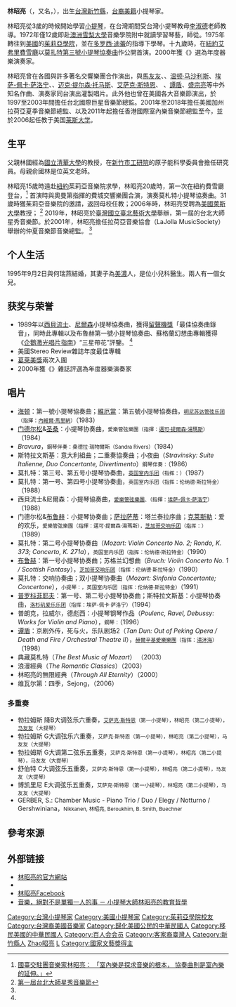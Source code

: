 {{BLPsources|time=2015-08-08T18:30:00+00:00}}
{{noteTA|G1=Music}}
{{Infobox musical artist 
| Name                = 林昭亮
| Img                 = File:Cho-Liang Lin.jpg
| caption             = 2006年的林昭亮
| Background          = non_vocal_instrumentalist
| birth_date          = {{birth date and age|1960|1|29}}
| birth_place         = {{TWN}}[[新竹縣|新竹縣]]
| death_date          =
| death_place         =
| nationality         = {{ROC}}，{{USA}}
| Instrument          = [[小提琴|小提琴]]
| Genre               = [[古典音樂|古典音樂]]
| Occupation          = [[小提琴家|小提琴家]]、[[指揮家|指揮家]]、[[教師|教師]]
| Years_active        = 1965年－
| Label               = {{link-en|CBS唱片|CBS Records International|CBS}}，[[Naxos|Naxos]]
| Associated_acts     = 
| URL                 = [http://www.cholianglin.com/ www.cholianglin.com]
| Notable_instruments = 
}}
'''林昭亮'''（{{lang|la|Cho-Liang Lin}}，又名{{lang|en|Jimmy Lin}}，{{bd|1960年|1月30日|catIdx=Lin林}}），出生[[台灣|台灣]][[新竹縣|新竹縣]]，[[台裔美國人|台裔美籍]]小提琴家。

林昭亮從3歲的時候開始學習[[小提琴|小提琴]]，在台灣期間受台灣小提琴教母[[李淑德|李淑德]]老師教導。1972年僅12歲即赴[[澳洲|澳洲]][[雪梨大學|雪梨大學]]音樂學院附中就讀{{le|悉尼音乐学院|Sydney Conservatorium of Music}}學習琴藝，師從{{le|羅伯特·皮克勒|Robert Pikler}}。1975年轉往到[[美國|美國]]的[[茱莉亞學院|茱莉亞學院]]，並在[[多罗西·迪蕾|多罗西·迪蕾]]的指導下學琴。十九歲時，在[[紐約|紐約]][[艾弗里費雪廳|艾弗里費雪廳]]以[[莫扎特|莫扎特]][[第3號小提琴協奏曲_(莫扎特)|第三號小提琴協奏曲]]作公開首演。2000年獲《{{le|音樂美國|Musical America}}》選為年度器樂演奏家。

林昭亮曾在各國與許多著名交響樂團合作演出，與[[馬友友|馬友友]]、{{le|叶菲姆·布朗夫曼|Yefim Bronfman}}、[[温顿·马沙利斯|温顿·马沙利斯]]、[[埃萨-佩卡·萨洛宁|埃萨-佩卡·萨洛宁]]、{{le|伦纳德·斯拉特金|Leonard Slatkin}}、[[迈克·提尔森·托马斯|迈克·提尔森·托马斯]]、[[艾萨克·斯特恩|艾萨克·斯特恩]]、{{Link-en|黃海倫|Helen Huang}}<!--黃海倫1982年出生於日本，父母親皆為台灣人，1985年移居美國--> 、[[譚盾|譚盾]]、[[盛宗亮|盛宗亮]]等中外知名作曲、演奏家同台演出灌製唱片。此外他也曾在美國各大音樂節演出，於1997至2003年間擔任台北國際巨星音樂節總監。2001年至2018年擔任美國加州拉荷亞夏季音樂節總監、以及2011年起擔任香港國際室內樂音樂節總監至今，並於2006起任教于美国[[莱斯大学|莱斯大学]]。

== 生平 ==
{{Expand section|time=2021-12-04}}
父親林國經為[[國立清華大學|國立清華大學]]的教授，在[[新竹市|新竹市]][[工研院|工研院]]的原子能科學委員會擔任研究員。母親俞國林是位英文老師。

林昭亮15歲時遠赴[[紐約|紐約]]茱莉亞音樂院求學，林昭亮20歲時，第一次在紐約費雪廳登台，<ref name="音樂家">[https://read.muzikair.com/tw/periodicalArticles/%E5%9C%8B%E8%87%BA%E4%BA%A4%E9%A7%90%E5%9C%98%E9%9F%B3%E6%A8%82%E5%AE%B6%E6%9E%97%E6%98%AD%E4%BA%AE%EF%BC%9A-%E3%80%8C%E5%AE%A4%E5%85%A7%E6%A8%82%E6%98%AF%E6%8E%A2%E6%B1%82%E9%9F%B3%E6%A8%82%E7%9A%84%E6%A0%B9%E6%9C%AC%EF%BC%8C%20%E5%8D%94%E5%A5%8F%E6%9B%B2%E5%89%87%E6%98%AF%E5%AE%A4%E5%85%A7%E6%A8%82%E7%9A%84%E5%BB%B6%E4%BC%B8%E3%80%82%E3%80%8D-8cb57370-af1d-4b2b-8a3a-e28fc943fa43?utm_source=muzikonline&utm_medium=redirect&utm_campaign=periodical 國臺交駐團音樂家林昭亮： 「室內樂是探求音樂的根本， 協奏曲則是室內樂的延伸。」 ]</ref> 首演時與奧曼第指揮的費城交響樂團合演，演奏莫札特小提琴協奏曲。31歲時獲茱莉亞音樂院的邀請，返回母校任教；2006年時，林昭亮受聘為[[美國|美國]][[萊斯大學|萊斯大學]]教授； <ref name="小提琴家">[https://www.npac-weiwuying.org/programs/5cdd4a5e75fe7e0006bb556c 第一屆台北大師星秀音樂節 ]</ref> 2019年，林昭亮於[[臺灣|臺灣]][[國立臺北藝術大學|國立臺北藝術大學]]舉辦，第一屆的台北大師星秀音樂節。於2001年，林昭亮擔任拉荷亞音樂協會（LaJolla MusicSociety）舉辦的仲夏音樂節音樂總監。 <ref name="音樂家" />

== 个人生活 ==
1995年9月2日與何瑞燕結婚，其妻子為[[美濃區|美濃]]人，是位小兒科醫生。兩人有一個女兒。

== 获奖与荣誉 ==
*1989年以[[西貝流士|西貝流士]]、[[卡尔·尼尔森|尼爾森]]小提琴協奏曲，獲得[[留声机奖|留聲機獎]]「最佳協奏曲錄音」，同時此專輯以及布魯赫第一號小提琴協奏曲、蘇格蘭幻想曲專輯獲得《[[企鹅唱片指南|企鵝激光唱片指南]]》“三星帶花”評鑒。 <ref name="音樂家"/>
*美國Stereo Review雜誌年度最佳專輯
*[[葛萊美獎|葛萊美獎]]兩次入圍
*2000年獲《{{le|音樂美國|Musical America}}》雜誌評選為年度器樂演奏家

==唱片==
*[[约瑟夫·海顿|海顿]]：第一號小提琴協奏曲；[[亨利·维厄当|維厄當]]：第五號小提琴協奏曲，<small>[[明尼苏达管弦乐团|明尼苏达管弦乐团]]（指揮：[[内维尔·马里纳|內維爾·馬里納]]）</small>（1983）
*[[费利克斯·门德尔松·巴托尔迪|门德尔松]]&[[卡米爾·聖桑|圣桑]]：小提琴协奏曲，<small>愛樂管弦樂團（指揮：[[邁可·提爾森·湯瑪斯|邁可·提爾森·湯瑪斯]]）</small>（1984）
*''Bravura''，<small>鋼琴伴奏：桑德拉·瑞物爾斯（Sandra Rivers）</small>（1984）
*斯特拉文斯基：意大利組曲；二重奏協奏曲；小夜曲（''Stravinsky: Suite Italienne, Duo Concertante, Divertimento''）<small>鋼琴伴奏：{{link-en|安德烈-米歇爾·史屈布|Andre-Michel Schub}}</small>（1986）
*莫扎特：第三号、第五号小提琴协奏曲，<small>[[英国室内乐团|英国室内乐团]]（指挥：{{link-en|伦纳德·斯拉特金|Raymond Leppard}}）</small>（1987）
*莫扎特：第一号、第四号小提琴协奏曲，<small>英国室内乐团（指挥：伦纳德·斯拉特金）</small>（1988）
*西貝流士&尼爾森：小提琴協奏曲，<small>[[愛樂管弦樂團|愛樂管弦樂團]]、{{link-en|瑞士廣播交響樂團|Swedish Radio Symphony Orchestra}}（指揮：[[埃萨-佩卡·萨洛宁|埃萨-佩卡·萨洛宁]]）</small>（1988）
*门德尔松&[[马克斯·布鲁赫|布鲁赫]]：小提琴协奏曲；[[萨拉萨蒂|萨拉萨蒂]]：塔兰泰拉序曲；[[弗里茨·克莱斯勒|克莱斯勒]]：爱的欢乐，<small>愛樂管弦樂團（指揮：邁可·提爾森·湯瑪斯），[[芝加哥交响乐团|芝加哥交响乐团]]（指挥：{{link-en|伦纳德·斯拉特金|Leonard Slatkin}}）</small>（1989）
*莫扎特：第二号小提琴协奏曲（''Mozart: Violin Concerto No. 2; Rondo, K. 373; Concerto, K. 271a''），<small>英国室内乐团（指挥：伦纳德·斯拉特金）</small>（1990）
*[[马克斯·布鲁赫|布鲁赫]]：第一号小提琴协奏曲；苏格兰幻想曲（''Bruch: Violin Concerto No. 1 / Scottish Fantasy''），<small>[[芝加哥交响乐团|芝加哥交响乐团]]（指挥：伦纳德·斯拉特金）</small>（1990）
*莫扎特：交响协奏曲；双小提琴协奏曲（''Mozart: Sinfonia Concertante; Concertone''），<small>小提琴：{{link-en|海梅·拉雷多|Jaime Laredo}}，英国室内乐团（指挥：伦纳德·斯拉特金）</small>（1991）
*[[普罗科菲耶夫|普罗科菲耶夫]]：第一号、第二号小提琴协奏曲；斯特拉文斯基：小提琴协奏曲，<small>[[洛杉矶爱乐乐团|洛杉矶爱乐乐团]]（指挥：埃萨-佩卡·萨洛宁）</small>（1994）
*普朗克，拉威尔，德彪西：小提琴钢琴作品（''Poulenc, Ravel, Debussy: Works for Violin and Piano''），<small>鋼琴：{{link-en|保罗·克罗斯利|Paul Crossley (pianist)}}</small>（1996）
*[[谭盾|谭盾]]：京剧外传，死与火，乐队剧场2（''Tan Dun: Out of Peking Opera / Death and Fire / Orchestral Theatre II''），<small>[[赫尔辛基爱乐乐团|赫爾辛基愛樂樂團]]（指挥：[[汤沐海|湯沐海]]）</small>（1998）
*典藏莫札特（''The Best Music of Mozart''） （2003）
*浪漫經典（''The Romantic Classics''）（2003）
*林昭亮的無限經典（''Through All Eternity''）（2000）
*维瓦尔第：四季，Sejong，{{link-en|安東尼·紐曼|Anthony Newman}}（2006）

===多重奏===
* 勃拉姆斯 降B大调弦乐六重奏，<small>[[艾萨克·斯特恩|艾萨克·斯特恩]]（第一小提琴），林昭亮（第二小提琴），[[马友友|马友友]]（大提琴）</small>
* 勃拉姆斯 G大调弦乐六重奏，<small>艾萨克·斯特恩（第一小提琴），林昭亮（第二小提琴），马友友（大提琴）</small>
* 勃拉姆斯 G大调第二弦乐五重奏，<small>艾萨克·斯特恩（第一小提琴），林昭亮（第二小提琴），马友友（大提琴）</small>
* 舒伯特   C大调弦乐五重奏，<small>艾萨克·斯特恩（第一小提琴），林昭亮（第二小提琴），马友友（大提琴）</small>
* 博凯里尼 E大调弦乐五重奏，<small>艾萨克·斯特恩（第一小提琴），林昭亮（第二小提琴），马友友（大提琴）</small>
*GERBER, S.: Chamber Music - Piano Trio / Duo / Elegy / Notturno / Gershwiniana，<small>Nikkanen, 林昭亮, Beroukhim, B. Smith, Buechner</small>

== 參考來源 ==  
{{reflist}}

== 外部链接 ==
* [http://www.cholianglin.com/ 林昭亮的官方網站] {{Wayback|url=http://www.cholianglin.com/ |date=20211226195641 }}
* {{Discogs artist|836443}}
* [https://www.facebook.com/cholianglin/ 林昭亮Facebook]
*[https://read.muzikair.com/tw/articles/%E9%9F%B3%E6%A8%82%EF%BC%8C%E7%B5%95%E5%B0%8D%E4%B8%8D%E6%98%AF%E5%96%AE%E7%8D%A8%E4%B8%80%E4%BA%BA%E7%9A%84%E4%BA%8B-%EF%BC%8D%20%E5%B0%8F%E6%8F%90%E7%90%B4%E5%A4%A7%E5%B8%AB%E6%9E%97%E6%98%AD%E4%BA%AE%E7%9A%84%E6%95%99%E8%82%B2%E5%93%B2%E5%AD%B8-8d76343d-d3a0-4919-a78c-9b6bd374f481 音樂，絕對不是單獨一人的事 － 小提琴大師林昭亮的教育哲學 ]

{{Authority control}}
{{DEFAULTSORT:Lin, Cho-Liang}}
[[Category:台灣小提琴家|Category:台灣小提琴家]]
[[Category:美國小提琴家|Category:美國小提琴家]]
[[Category:茱莉亞學院校友|Category:茱莉亞學院校友]]
[[Category:台灣裔美國音樂家|Category:台灣裔美國音樂家]]
[[Category:歸化美國公民的中華民國人|Category:歸化美國公民的中華民國人]]
[[Category:移民美國的中華民國人|Category:移民美國的中華民國人]]
[[Category:百人会会员|Category:百人会会员]]
[[Category:客家裔臺灣人|Category:客家裔臺灣人]]
[[Category:新竹縣人|Category:新竹縣人]]
[[Category:林姓|Zhao昭亮]]
[[Category:古典小提琴家|L]]
[[Category:國家文藝獎得主|Category:國家文藝獎得主]]